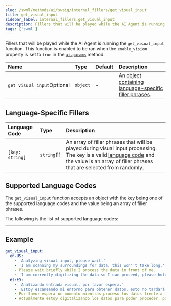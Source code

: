 ```yaml
---
slug: /swml/methods/ai/swaig/internal_fillers/get_visual_input
title: get_visual_input
sidebar_label: internal_fillers.get_visual_input
description: Fillers that will be played while the AI Agent is running the `get_visual_input` function.
tags: ['swml']
---
```



Fillers that will be played while the AI Agent is running the `get_visual_input` function. This function is enabled to be ran when the `enable_vision` property is set to `true` in the [`ai.params`](/swml/methods/ai/params) method.

| Name                                                                | Type       | Default | Description                                                                                                                                                                |
|:--------------------------------------------------------------------|:-----------|:---------|:---------------------------------------------------------------------------------------------------------------------------------------------------------------------------|
| `get_visual_input`<span className="optional-arg">Optional</span>    | `object`   | -       | An [object containing language-specific filler phrases](#language-specific-fillers).  |


## Language-Specific Fillers

| Language Code | Type | Description |
|:--------------|:-----|:------------|
| `[key: string]` | `string[]` | An array of filler phrases that will be played during visual input processing. The key is a valid [language code](#supported-language-codes) and the value is an array of filler phrases that are selected from randomly. |


## Supported Language Codes

The `get_visual_input` function accepts an object with the key being one of the supported language codes and the value being an array of filler phrases.

The following is the list of supported language codes:

<SupportedLanguageCodes />

---

## Example


```yaml andJSON
get_visual_input:
  en-US:
    - 'Analyzing visual input, please wait.'
    - 'I am scanning my surroundings for data, this won''t take long.'
    - Please wait briefly while I process the data in front of me.
    - 'I am currently digitizing the data so I can proceed, please hold on.'
  es-ES:
    - 'Analizando entrada visual, por favor espera.'
    - 'Estoy escaneando mi entorno para obtener datos, esto no tardará mucho.'
    - Por favor espera un momento mientras proceso los datos frente a mí.
    - Actualmente estoy digitalizando los datos para poder proceder, por favor espera.
```

